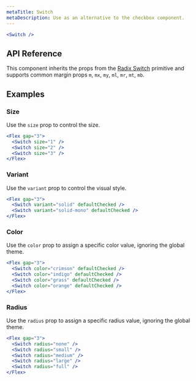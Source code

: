 ```yaml
---
metaTitle: Switch
metaDescription: Use as an alternative to the checkbox component.
---
```


```jsx live=true
<Switch />
```

## API Reference

This component inherits the props from the [Radix Switch](/docs/primitives/components/switch) primitive and supports common margin props `m`, `mx`, `my`, `ml`, `mr`, `mt`, `mb`.

<ThemesPropsTable componentName="switch" />

## Examples

### Size

Use the `size` prop to control the size.

```jsx live=true
<Flex gap="3">
  <Switch size="1" />
  <Switch size="2" />
  <Switch size="3" />
</Flex>
```

### Variant

Use the `variant` prop to control the visual style.

```jsx live=true
<Flex gap="3">
  <Switch variant="solid" defaultChecked />
  <Switch variant="solid-mono" defaultChecked />
</Flex>
```

### Color

Use the `color` prop to assign a specific color value, ignoring the global theme.

```jsx live=true
<Flex gap="3">
  <Switch color="crimson" defaultChecked />
  <Switch color="indigo" defaultChecked />
  <Switch color="grass" defaultChecked />
  <Switch color="orange" defaultChecked />
</Flex>
```

### Radius

Use the `radius` prop to assign a specific radius value, ignoring the global theme.

```jsx live=true
<Flex gap="3">
  <Switch radius="none" />
  <Switch radius="small" />
  <Switch radius="medium" />
  <Switch radius="large" />
  <Switch radius="full" />
</Flex>
```
